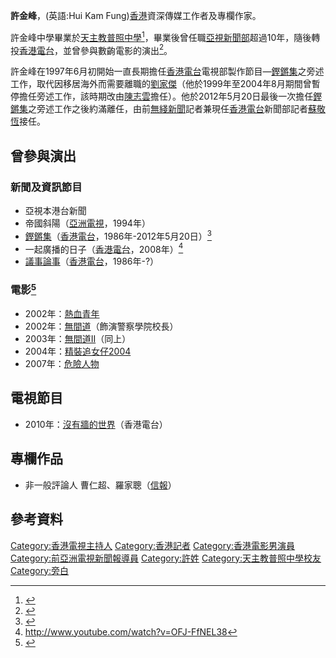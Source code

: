 '''許金峰'''{{bd|}}，(英語:Hui Kam Fung)[[香港|香港]]資深傳媒工作者及專欄作家。

許金峰中學畢業於[[天主教普照中學|天主教普照中學]]<ref>{{Cite web |url=http://www.pochiu.edu.hk/alumni/recent.htm |title=天主教普照中學校友會 |access-date=2010-08-12 |archive-date=2010-10-14 |archive-url=https://web.archive.org/web/20101014092815/http://www.pochiu.edu.hk/alumni/recent.htm |dead-url=no }}</ref>，畢業後曾任職[[亞視新聞|亞視新聞部]]超過10年，隨後轉投[[香港電台|香港電台]]，並曾參與數齣電影的演出<ref>{{Cite web |url=http://www.oldcake.net/viewthread.php?tid=8955&extra=page%3D1 |title=存档副本 |access-date=2010-08-12 |archive-date=2016-03-09 |archive-url=https://web.archive.org/web/20160309002213/http://oldcake.net/viewthread.php?extra=page=1&tid=8955 |dead-url=no }}</ref>。

許金峰在1997年6月初開始一直長期擔任[[香港電台|香港電台]]電視部製作節目—[[鏗鏘集|鏗鏘集]]之旁述工作，取代因移居海外而需要離職的[[劉家傑|劉家傑]]（他於1999年至2004年8月期間曾暫停擔任旁述工作，該時期改由[[陳志雲|陳志雲]]擔任）。他於2012年5月20日最後一次擔任[[鏗鏘集|鏗鏘集]]之旁述工作之後約滿離任，由前[[無綫新聞|無綫新聞]]記者兼現任[[香港電台|香港電台]]新聞部記者[[蘇敬恆_(記者)|蘇敬恆]]接任。

==曾參與演出==
===新聞及資訊節目===
*亞視本港台新聞
*帝國斜陽（[[亞洲電視|亞洲電視]]，1994年）
*[[鏗鏘集|鏗鏘集]]（[[香港電台|香港電台]]，1986年-2012年5月20日）<ref>{{Cite web |url=http://www.rthk.org.hk/special/hkconnection/sub_see.htm |title=鏗鏘集 香港電台 |access-date=2010-08-12 |archive-date=2012-10-04 |archive-url=https://web.archive.org/web/20121004215820/http://www.rthk.org.hk/special/hkconnection/sub_see.htm |dead-url=no }}</ref>
*一起廣播的日子（[[香港電台|香港電台]]，2008年）<ref>http://www.youtube.com/watch?v=OFJ-FfNEL38</ref>
*[[議事論事|議事論事]]（[[香港電台|香港電台]]，1986年-?）

===電影<ref>{{Cite web |url=http://hkmdb.com/db/people/view.mhtml?id=21050&display_set=big5 |title=香港影庫-許金峰資料 |access-date=2010-08-12 |archive-date=2020-11-29 |archive-url=https://web.archive.org/web/20201129052014/http://www.hkmdb.com/db/people/view.mhtml?id=21050&display_set=big5 |dead-url=no }}</ref>===
*2002年：[[熱血青年|熱血青年]]
*2002年：[[無間道|無間道]]（飾演警察學院校長）
*2003年：[[無間道II|無間道II]]（同上）
*2004年：[[精裝追女仔2004|精裝追女仔2004]]
*2007年：[[危險人物|危險人物]]

==電視節目==
*2010年：[[沒有牆的世界|沒有牆的世界]]（香港電台）

==專欄作品==
*非一般評論人 曹仁超、羅家聰（[[信報財經新聞|信報]]）

==參考資料==
<references/>

[[Category:香港電視主持人|Category:香港電視主持人]]
[[Category:香港記者|Category:香港記者]]
[[Category:香港電影男演員|Category:香港電影男演員]]
[[Category:前亞洲電視新聞報導員|Category:前亞洲電視新聞報導員]]
[[Category:許姓|Category:許姓]]
[[Category:天主教普照中學校友|Category:天主教普照中學校友]]
[[Category:旁白|Category:旁白]]